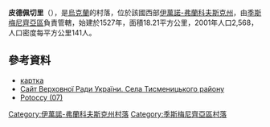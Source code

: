 {{coord|48|55|47|N|24|48|23|E|scale:30000|display=title}}

'''皮德佩切里'''（{{lang-uk|Підпечери}}），是[[烏克蘭|烏克蘭]]的村落，位於該國西部[[伊萬諾-弗蘭科夫斯克州|伊萬諾-弗蘭科夫斯克州]]，由[[季斯梅尼齊亞區|季斯梅尼齊亞區]]負責管轄，始建於1527年，面積18.21平方公里，2001年人口2,568，人口密度每平方公里141人。

==參考資料==
* [http://gska2.rada.gov.ua/pls/z7502/A005?rdat1=06.02.2010&rf7571=14298 картка]{{Dead link|date=2018年6月 |bot=InternetArchiveBot |fix-attempted=no }}
* [https://archive.is/20121205045846/w1.c1.rada.gov.ua/pls/z7502/A004SIL?rdat1=11.08.2012&rf7571=14246 Сайт Верховної Ради України. Села Тисменицького району]
* [https://web.archive.org/web/20161019172434/http://mariusz.eu.pn/genealogia/rody/potoccy07.html Potoccy (07)]

{{DEFAULTSORT:Підпечери}}
[[Category:伊萬諾-弗蘭科夫斯克州村落|Category:伊萬諾-弗蘭科夫斯克州村落]]
[[Category:季斯梅尼齊亞區村落|Category:季斯梅尼齊亞區村落]]


{{IvanoFrankivsk-geo-stub}}